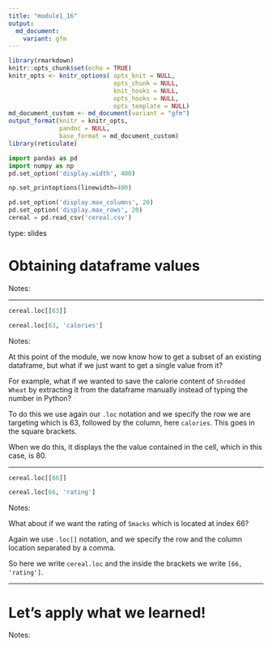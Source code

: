 ```yaml
---
title: "module1_16"
output: 
  md_document:
    variant: gfm
---
```



```r
library(rmarkdown)
knitr::opts_chunk$set(echo = TRUE)
knitr_opts <- knitr_options( opts_knit = NULL,
                             opts_chunk = NULL,
                             knit_hooks = NULL,
                             opts_hooks = NULL,
                             opts_template = NULL)
md_document_custom <- md_document(variant = "gfm")
output_format(knitr = knitr_opts,
              pandoc = NULL,
              base_format = md_document_custom)
library(reticulate)
```


```python
import pandas as pd
import numpy as np
pd.set_option('display.width', 400)

np.set_printoptions(linewidth=400)

pd.set_option('display.max_columns', 20)
pd.set_option('display.max_rows', 20)
cereal = pd.read_csv('cereal.csv')
```


type: slides


# Obtaining dataframe values

Notes:  <br>

---


```python
cereal.loc[[63]]
```


```python
cereal.loc[63, 'calories']
```


Notes: 

At this point of the module, we now know how to get a subset of an existing dataframe, but what if we just want to get a single value from it?

For example, what if we wanted to save the calorie content of `Shredded Wheat` by extracting it from the dataframe manually instead of typing the number in Python?

To do this we use again our `.loc` notation and we specify the row we are targeting which is 63, followed by the column, here `calories`. This goes in the square brackets.

When we do this, it displays the the value contained in the cell, which in this case, is 80. 

---


```python
cereal.loc[[66]]
```


```python
cereal.loc[66, 'rating']
```



Notes:

What about if we want the rating of `Smacks` which is located at index 66?

Again we use `.loc[]` notation, and we specify the row and the column location separated by a comma.

So here we write `cereal.loc` and the inside the brackets we write `[66, 'rating']`. 

---

# Let’s apply what we learned!

Notes:  <br>